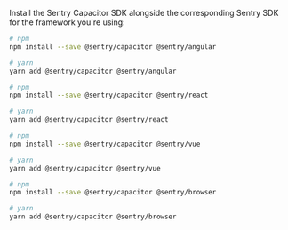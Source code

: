 Install the Sentry Capacitor SDK alongside the corresponding Sentry SDK for the framework you're using:

```bash {tabTitle:Angular}
# npm
npm install --save @sentry/capacitor @sentry/angular

# yarn
yarn add @sentry/capacitor @sentry/angular
```

```bash {tabTitle:React}
# npm
npm install --save @sentry/capacitor @sentry/react

# yarn
yarn add @sentry/capacitor @sentry/react
```

```bash {tabTitle:Vue}
# npm
npm install --save @sentry/capacitor @sentry/vue

# yarn
yarn add @sentry/capacitor @sentry/vue
```

```bash {tabTitle:Other}
# npm
npm install --save @sentry/capacitor @sentry/browser

# yarn
yarn add @sentry/capacitor @sentry/browser
```

